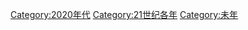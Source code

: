{{catmore}}
{{Decade category header|decade=2020}}
{{Commonscat|2027}}

[[Category:2020年代|Category:2020年代]]
[[Category:21世纪各年|Category:21世纪各年]]
[[Category:未年|Category:未年]]